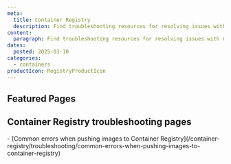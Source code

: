 ```yaml
---
meta:
  title: Container Registry
  description: Find troubleshooting resources for resolving issues with Container Registry.
content:
  paragraph: Find troubleshooting resources for resolving issues with Container Registry.
dates:
  posted: 2025-03-10
categories:
  - containers
productIcon: RegistryProductIcon
---
```


<ProductHeader
  productName="Container Registry troubleshooting"
  productLogo="containerRegistry"
  description="Learn how to fix the most common issues with Scaleway's Container Registry."
/>

## Featured Pages

<Grid>
    <Card
      title="Container Registry FAQ"
      description="General info on Container Registry."
      url="/container-registry/faq/"
      label="See more"
    />
    <Card
      title="Common errors when pushing images to Container Registry"
      description="Fix issues when pushing images."
      url="/container-registry/troubleshooting/common-errors-when-pushing-images-to-container-registry/"
      label="See more"
    />
    <Card
      title="Container Registry API documentation"
      description="Use the API to interact with Registry."
      url="https://www.scaleway.com/en/developers/api/registry/"
      label="See more"
    />
</Grid>


## Container Registry troubleshooting pages

<LinksList>
  - [Common errors when pushing images to Container Registry](/container-registry/troubleshooting/common-errors-when-pushing-images-to-container-registry)
</LinksList>
